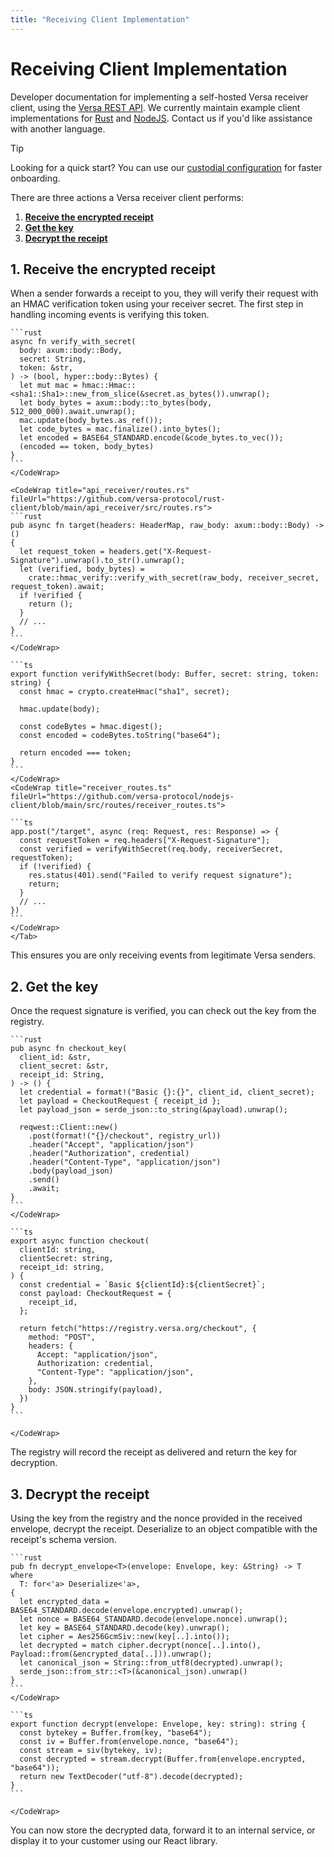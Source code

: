 ```yaml
---
title: "Receiving Client Implementation"
---
```


# Receiving Client Implementation

Developer documentation for implementing a self-hosted Versa receiver client, using the [Versa REST API](/receiver). We currently maintain example client implementations for [Rust](https://github.com/versa-protocol/rust-client) and [NodeJS](https://github.com/versa-protocol/nodejs-client). Contact us if you'd like assistance with another language.

> [!TIP]
> Looking for a quick start? You can use our [custodial configuration](/receiving#custodial-configuration) for faster onboarding.

There are three actions a Versa receiver client performs:

1. **[Receive the encrypted receipt](#1-receive-the-encrypted-receipt)**
2. **[Get the key](#2-get-the-key)**
3. **[Decrypt the receipt](#3-decrypt-the-receipt)**

## 1. Receive the encrypted receipt

When a sender forwards a receipt to you, they will verify their request with an HMAC verification token using your receiver secret.
The first step in handling incoming events is verifying this token.

<TabGroup>
  <Tab title="Rust">
      <CodeWrap title="hmac_verify.rs" fileUrl="https://github.com/versa-protocol/rust-client/blob/main/api_receiver/src/hmac_verify.rs">

    ```rust
    async fn verify_with_secret(
      body: axum::body::Body,
      secret: String,
      token: &str,
    ) -> (bool, hyper::body::Bytes) {
      let mut mac = hmac::Hmac::<sha1::Sha1>::new_from_slice(&secret.as_bytes()).unwrap();
      let body_bytes = axum::body::to_bytes(body, 512_000_000).await.unwrap();
      mac.update(body_bytes.as_ref());
      let code_bytes = mac.finalize().into_bytes();
      let encoded = BASE64_STANDARD.encode(&code_bytes.to_vec());
      (encoded == token, body_bytes)
    }
    ```
    </CodeWrap>

    <CodeWrap title="api_receiver/routes.rs" fileUrl="https://github.com/versa-protocol/rust-client/blob/main/api_receiver/src/routes.rs">
    ```rust
    pub async fn target(headers: HeaderMap, raw_body: axum::body::Body) -> ()
    {
      let request_token = headers.get("X-Request-Signature").unwrap().to_str().unwrap();
      let (verified, body_bytes) =
        crate::hmac_verify::verify_with_secret(raw_body, receiver_secret, request_token).await;
      if !verified {
        return ();
      }
      // ...
    }
    ```
    </CodeWrap>

  </Tab>
  <Tab title="NodeJS">
      <CodeWrap title="hmac_verify.ts" fileUrl="https://github.com/versa-protocol/nodejs-client/blob/main/src/lib/hmac_verify.ts">

    ```ts
    export function verifyWithSecret(body: Buffer, secret: string, token: string) {
      const hmac = crypto.createHmac("sha1", secret);

      hmac.update(body);

      const codeBytes = hmac.digest();
      const encoded = codeBytes.toString("base64");

      return encoded === token;
    }
    ```
    </CodeWrap>
    <CodeWrap title="receiver_routes.ts" fileUrl="https://github.com/versa-protocol/nodejs-client/blob/main/src/routes/receiver_routes.ts">

    ```ts
    app.post("/target", async (req: Request, res: Response) => {
      const requestToken = req.headers["X-Request-Signature"];
      const verified = verifyWithSecret(req.body, receiverSecret, requestToken);
      if (!verified) {
        res.status(401).send("Failed to verify request signature");
        return;
      }
      // ...
    })
    ```
    </CodeWrap>
    </Tab>
</TabGroup>
This ensures you are only receiving events from legitimate Versa senders.

## 2. Get the key

Once the request signature is verified, you can check out the key from the registry.

<TabGroup>
  <Tab title="Rust">
    <CodeWrap title="r_protocol.rs" fileUrl="https://github.com/versa-protocol/rust-client/blob/main/api_receiver/src/r_protocol.rs">

    ```rust
    pub async fn checkout_key(
      client_id: &str,
      client_secret: &str,
      receipt_id: String,
    ) -> () {
      let credential = format!("Basic {}:{}", client_id, client_secret);
      let payload = CheckoutRequest { receipt_id };
      let payload_json = serde_json::to_string(&payload).unwrap();

      reqwest::Client::new()
        .post(format!("{}/checkout", registry_url))
        .header("Accept", "application/json")
        .header("Authorization", credential)
        .header("Content-Type", "application/json")
        .body(payload_json)
        .send()
        .await;
    }
    ```
    </CodeWrap>

  </Tab>
  <Tab title="NodeJS">
    <CodeWrap title="checkout.ts" fileUrl="https://github.com/versa-protocol/nodejs-client/blob/main/src/lib/checkout.ts">

    ```ts
    export async function checkout(
      clientId: string,
      clientSecret: string,
      receipt_id: string,
    ) {
      const credential = `Basic ${clientId}:${clientSecret}`;
      const payload: CheckoutRequest = {
        receipt_id,
      };

      return fetch("https://registry.versa.org/checkout", {
        method: "POST",
        headers: {
          Accept: "application/json",
          Authorization: credential,
          "Content-Type": "application/json",
        },
        body: JSON.stringify(payload),
      })
    }
    ```

    </CodeWrap>
  </Tab>
</TabGroup>
The registry will record the receipt as delivered and return the key for decryption.

## 3. Decrypt the receipt

Using the key from the registry and the nonce provided in the received envelope, decrypt the receipt. Deserialize to an object compatible with the receipt's schema version.

<TabGroup>
  <Tab title="Rust">
      <CodeWrap title="decryption.rs" fileUrl="https://github.com/versa-protocol/rust-client/blob/main/api_receiver/src/decryption.rs">

    ```rust
    pub fn decrypt_envelope<T>(envelope: Envelope, key: &String) -> T
    where
      T: for<'a> Deserialize<'a>,
    {
      let encrypted_data = BASE64_STANDARD.decode(envelope.encrypted).unwrap();
      let nonce = BASE64_STANDARD.decode(envelope.nonce).unwrap();
      let key = BASE64_STANDARD.decode(key).unwrap();
      let cipher = Aes256GcmSiv::new(key[..].into());
      let decrypted = match cipher.decrypt(nonce[..].into(), Payload::from(&encrypted_data[..])).unwrap();
      let canonical_json = String::from_utf8(decrypted).unwrap();
      serde_json::from_str::<T>(&canonical_json).unwrap()
    }
    ```
    </CodeWrap>

  </Tab>
  <Tab title="NodeJS">
    <CodeWrap title="decrypt.ts" fileUrl="https://github.com/versa-protocol/nodejs-client/blob/main/src/lib/decrypt.ts">

    ```ts
    export function decrypt(envelope: Envelope, key: string): string {
      const bytekey = Buffer.from(key, "base64");
      const iv = Buffer.from(envelope.nonce, "base64");
      const stream = siv(bytekey, iv);
      const decrypted = stream.decrypt(Buffer.from(envelope.encrypted, "base64"));
      return new TextDecoder("utf-8").decode(decrypted);
    }
    ```

    </CodeWrap>
  </Tab>
</TabGroup>
You can now store the decrypted data, forward it to an internal service, or display it to your customer using our React library.
